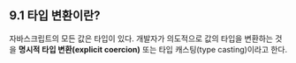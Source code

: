 ## 9.1 타입 변환이란?

자바스크립트의 모든 값은 타입이 있다.
개발자가 의도적으로 값의 타입을 변환하는 것을 **명시적 타입 변환(explicit coercion)**
또는 타입 캐스팅(type casting)이라고 한다.
